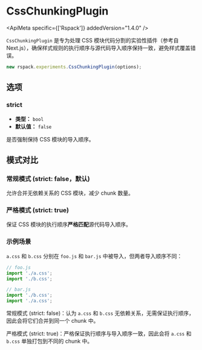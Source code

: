 
# CssChunkingPlugin

<ApiMeta specific={['Rspack']} addedVersion="1.4.0" />

`CssChunkingPlugin` 是专为处理 CSS 模块代码分割的实验性插件（参考自 Next.js），确保样式规则的执行顺序与源代码导入顺序保持一致，避免样式覆盖错误。

```js
new rspack.experiments.CssChunkingPlugin(options);
```

## 选项

### strict

- **类型：** `bool`
- **默认值：** `false`

是否强制保持 CSS 模块的导入顺序。

## 模式对比

### 常规模式 (strict: false，默认)

允许合并无依赖关系的 CSS 模块，减少 chunk 数量。

### 严格模式 (strict: true)

保证 CSS 模块的执行顺序**严格匹配**源代码导入顺序。

### 示例场景

`a.css` 和 `b.css` 分别在 `foo.js` 和 `bar.js` 中被导入，但两者导入顺序不同：

```js
// foo.js
import './a.css';
import './b.css';

// bar.js
import './b.css';
import './a.css';
```

常规模式 (strict: false)：认为 `a.css` 和 `b.css` 无依赖关系，无需保证执行顺序，因此会将它们合并到同一个 chunk 中。

严格模式 (strict: true)：严格保证执行顺序与导入顺序一致，因此会将 `a.css` 和 `b.css` 单独打包到不同的 chunk 中。
